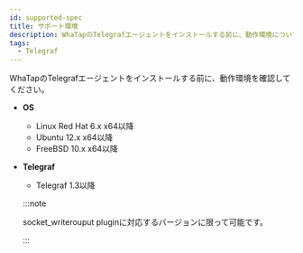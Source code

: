 ```yaml
---
id: supported-spec
title: サポート環境
description: WhaTapのTelegrafエージェントをインストールする前に、動作環境について案内します。
tags:
  - Telegraf
---
```


WhaTapのTelegrafエージェントをインストールする前に、動作環境を確認してください。 

-   **OS**

    -   Linux Red Hat 6.x x64以降
    -   Ubuntu 12.x x64以降
    -   FreeBSD 10.x x64以降

-   **Telegraf**

    -   Telegraf 1.3以降 

    :::note

    socket_writerouput pluginに対応するバージョンに限って可能です。

    :::
